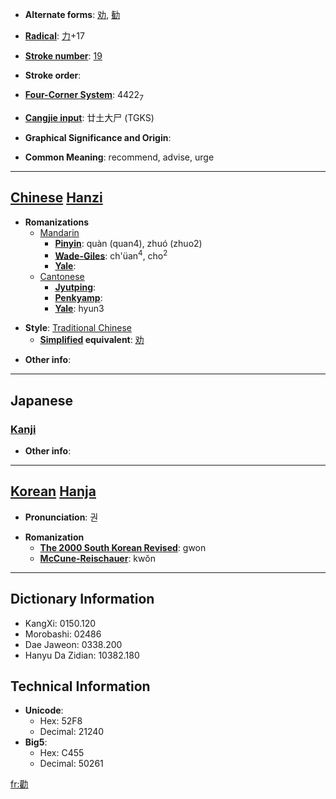 * '''Alternate forms''': [[劝]], [[勧]]

* '''[[Wiktionary:Chinese radical index| Radical]]''': [[Wiktionary:Chinese radical index 力|力]]+17

* '''[[Wiktionary:Chinese total strokes index|Stroke number]]''': [[Wiktionary:Chinese total strokes index 19|19]]

* '''Stroke order''': 

* '''[[Wiktionary:Chinese four corner index|Four-Corner System]]''': 4422<sub>7</sub>

* '''[[Wiktionary:Chinese Cangjie index|Cangjie input]]''': 廿土大尸 (TGKS)

* '''Graphical Significance and Origin''': 

* '''Common Meaning''': recommend, advise, urge

----

== [[Chinese]] [[Hanzi]] ==

* '''Romanizations'''
** [[Mandarin]]
*** '''[[Pinyin]]''': quàn (quan4), zhuó (zhuo2)
*** '''[[Wade-Giles]]''': ch'üan<sup>4</sup>, cho<sup>2</sup>
*** '''[[Yale]]''': 
**[[Cantonese]]
***'''[[Jyutping]]''':
***'''[[Penkyamp]]''': 
***'''[[Yale]]''': hyun3

* '''Style''': [[Traditional Chinese]] 
** '''[[Simplified Chinese|Simplified]] equivalent''': [[劝]]

* '''Other info''': 

----

==Japanese==
===[[Kanji]]===
{{kanji|on readings=[[かん]] (kan), [[けん]] (ken)|kun readings=[[すすめる]] (susumeru)}}

* '''Other info''':  

----

== [[Korean]] [[Hanja]] ==

* '''Pronunciation''': 권

* '''Romanization'''
** '''[[The 2000 South Korean Revised Romanization|The 2000 South Korean Revised]]''': gwon
** '''[[McCune-Reischauer]]''': kwŏn

----

== Dictionary Information ==

* KangXi: 0150.120
* Morobashi: 02486
* Dae Jaweon: 0338.200
* Hanyu Da Zidian: 10382.180

== Technical Information ==

* '''Unicode''':
** Hex: 52F8
** Decimal: 21240
* '''Big5''':
** Hex: C455
** Decimal: 50261

[[fr:勸]]